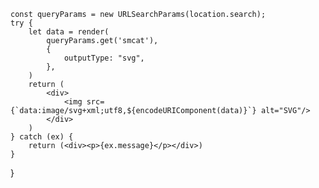 

	const queryParams = new URLSearchParams(location.search);
	try {
		let data = render(
			queryParams.get('smcat'),
			{
				outputType: "svg",
			},
		)
		return (
			<div>
				<img src={`data:image/svg+xml;utf8,${encodeURIComponent(data)}`} alt="SVG"/>
			</div>
		)
	} catch (ex) {
		return (<div><p>{ex.message}</p></div>)
	}
}

<Render/>